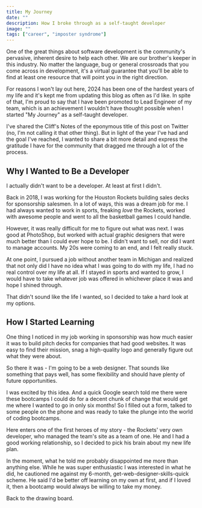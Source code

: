 ```yaml
---
title: My Journey
date: ""
description: How I broke through as a self-taught developer
image: ""
tags: ["career", "imposter syndrome"]
---
```


One of the great things about software development is the community's pervasive, inherent desire to help each other. We are our brother's keeper in this industry. No matter the language, bug or general crossroads that you come across in development, it's a virtual guarantee that you'll be able to find at least one resource that will point you in the right direction.

For reasons I won't lay out here, 2024 has been one of the hardest years of my life and it's kept me from updating this blog as often as I'd like. In spite of that, I'm proud to say that I have been promoted to Lead Engineer of my team, which is an achievement I wouldn't have thought possible when I started "My Journey" as a self-taught developer.

I've shared the Cliff's Notes of the eponymous title of this post on Twitter (no, I'm not calling it that other thing). But in light of the year I've had and the goal I've reached, I wanted to share a bit more detail and express the gratitude I have for the community that dragged me through a lot of the process.

## Why I Wanted to Be a Developer

I actually didn't want to be a developer. At least at first I didn't.

Back in 2018, I was working for the Houston Rockets building sales decks for sponsorship salesmen. In a lot of ways, this was a dream job for me. I had always wanted to work in sports, freaking _love_ the Rockets, worked with awesome people and went to all the basketball games I could handle.

However, it was really difficult for me to figure out what was next. I was good at PhotoShop, but worked with actual graphic designers that were much better than I could ever hope to be. I didn't want to sell, nor did I want to manage accounts. My 20s were coming to an end, and I felt really stuck.

At one point, I pursued a job without another team in Michigan and realized that not only did I have no idea what I was going to do with my life, I had no real control over my life at all. If I stayed in sports and wanted to grow, I would have to take whatever job was offered in whichever place it was and hope I shined through.

That didn't sound like the life I wanted, so I decided to take a hard look at my options.

## How I Started Learning

One thing I noticed in my job working in sponsorship was how much easier it was to build pitch decks for companies that had good websites. It was easy to find their mission, snag a high-quality logo and generally figure out what they were about.

So there it was - I'm going to be a web designer. That sounds like something that pays well, has some flexibility and should have plenty of future opportunities.

I was excited by this idea. And a quick Google search told me there were these bootcamps I could do for a decent chunk of change that would get me where I wanted to go in only six months! So I filled out a form, talked to some people on the phone and was ready to take the plunge into the world of coding bootcamps.

Here enters one of the first heroes of my story - the Rockets' very own developer, who managed the team's site as a team of one. He and I had a good working relationship, so I decided to pick his brain about my new life plan.

In the moment, what he told me probably disappointed me more than anything else. While he was super enthusiastic I was interested in what he did, he cautioned me against my 6-month, get-web-designer-skills-quick scheme. He said I'd be better off learning on my own at first, and if I loved it, then a bootcamp would always be willing to take my money.

Back to the drawing board.
